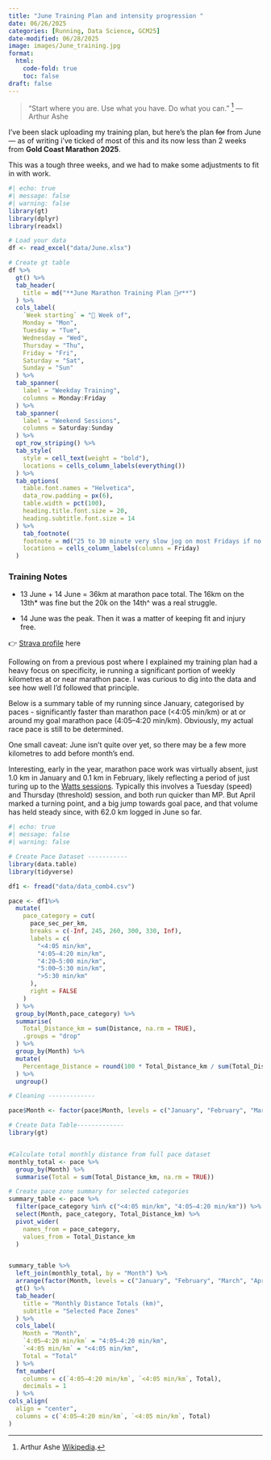 ```yaml
---
title: "June Training Plan and intensity progression "
date: 06/26/2025
categories: [Running, Data Science, GCM25]
date-modified: 06/28/2025
image: images/June_training.jpg
format:
  html:
    code-fold: true
    toc: false
draft: false
---
```


> “Start where you are. Use what you have. Do what you can.” [^1] — Arthur Ashe

[^1]: Arthur Ashe [Wikipedia](https://en.wikipedia.org/wiki/Arthur_Ashe).

I've been slack uploading my training plan, but here’s the plan ~~for~~ from June — as of writing i've ticked of most of this and its now less than 2 weeks from **Gold Coast Marathon 2025**.

This was a tough three weeks, and we had to make some adjustments to fit in with work.


```r
#| echo: true
#| message: false
#| warning: false
library(gt)
library(dplyr)
library(readxl)

# Load your data
df <- read_excel("data/June.xlsx")

# Create gt table
df %>%
  gt() %>%
  tab_header(
    title = md("**June Marathon Training Plan 🏃‍♂**")
  ) %>%
  cols_label(
    `Week starting` = "📅 Week of",
    Monday = "Mon",
    Tuesday = "Tue",
    Wednesday = "Wed",
    Thursday = "Thu",
    Friday = "Fri",
    Saturday = "Sat",
    Sunday = "Sun"
  ) %>%
  tab_spanner(
    label = "Weekday Training",
    columns = Monday:Friday
  ) %>%
  tab_spanner(
    label = "Weekend Sessions",
    columns = Saturday:Sunday
  ) %>%
  opt_row_striping() %>%
  tab_style(
    style = cell_text(weight = "bold"),
    locations = cells_column_labels(everything())
  ) %>%
  tab_options(
    table.font.names = "Helvetica",
    data_row.padding = px(6),
    table.width = pct(100),
    heading.title.font.size = 20,
    heading.subtitle.font.size = 14
  ) %>%
    tab_footnote(
    footnote = md("25 to 30 minute very slow jog on most Fridays if no session"),
    locations = cells_column_labels(columns = Friday)
  ) 


```

### Training Notes

-   13 June + 14 June = 36km at marathon pace total. The 16km on the 13th* was fine but the 20k on the 14th^ was a real struggle.

-   14 June was the peak. Then it was a matter of keeping fit and injury free.

👉 [Strava profile](https://www.strava.com/athletes/3581834) here

Following on from a previous post where I explained my training plan had a heavy focus on specificity, ie running a significant portion of weekly kilometres at or near marathon pace. I was curious to dig into the data and see how well I’d followed that principle.

Below is a summary table of my running since January, categorised by paces - significantly faster than marathon pace (<4:05 min/km) or at or around my goal marathon pace (4:05–4:20 min/km). Obviously, my actual race pace is still to be determined.

One small caveat: June isn’t quite over yet, so there may be a few more kilometres to add before month’s end.

Interesting, early in the year, marathon pace work was virtually absent, just 1.0 km in January and 0.1 km in February, likely reflecting a period of just turing up to the [Watts sessions](https://www.wattsathletics.com.au/). Typically this involves a Tuesday (speed) and Thursday (threshold) session, and both run quicker than MP. But April marked a turning point, and a big jump towards goal pace, and that volume has held steady since, with 62.0 km logged in June so far.

```r
#| echo: true
#| message: false
#| warning: false

# Create Pace Dataset -----------
library(data.table)
library(tidyverse)

df1 <- fread("data/data_comb4.csv")

pace <- df1%>%
  mutate(
    pace_category = cut(
      pace_sec_per_km,
      breaks = c(-Inf, 245, 260, 300, 330, Inf),
      labels = c(
        "<4:05 min/km",
        "4:05–4:20 min/km",
        "4:20–5:00 min/km",
        "5:00–5:30 min/km",
        ">5:30 min/km"
      ),
      right = FALSE
    )
  ) %>%
  group_by(Month,pace_category) %>%
  summarise(
    Total_Distance_km = sum(Distance, na.rm = TRUE),
    .groups = "drop"
  ) %>%
  group_by(Month) %>%
  mutate(
    Percentage_Distance = round(100 * Total_Distance_km / sum(Total_Distance_km), 1)
  ) %>%
  ungroup()

# Cleaning -------------

pace$Month <- factor(pace$Month, levels = c("January", "February", "March","April", "May", "June"))

# Create Data Table-------------
library(gt)


#Calculate total monthly distance from full pace dataset
monthly_total <- pace %>%
  group_by(Month) %>%
  summarise(Total = sum(Total_Distance_km, na.rm = TRUE))

# Create pace zone summary for selected categories
summary_table <- pace %>%
  filter(pace_category %in% c("<4:05 min/km", "4:05–4:20 min/km")) %>%
  select(Month, pace_category, Total_Distance_km) %>%
  pivot_wider(
    names_from = pace_category,
    values_from = Total_Distance_km
  )


summary_table %>%
  left_join(monthly_total, by = "Month") %>%
  arrange(factor(Month, levels = c("January", "February", "March", "April", "May", "June"))) %>%
  gt() %>%
  tab_header(
    title = "Monthly Distance Totals (km)",
    subtitle = "Selected Pace Zones"
  ) %>%
  cols_label(
    Month = "Month",
    `4:05–4:20 min/km` = "4:05–4:20 min/km",
    `<4:05 min/km` = "<4:05 min/km",
    Total = "Total"
  ) %>%
  fmt_number(
    columns = c(`4:05–4:20 min/km`, `<4:05 min/km`, Total),
    decimals = 1
  ) %>%
cols_align(
  align = "center",
  columns = c(`4:05–4:20 min/km`, `<4:05 min/km`, Total)
)
```



